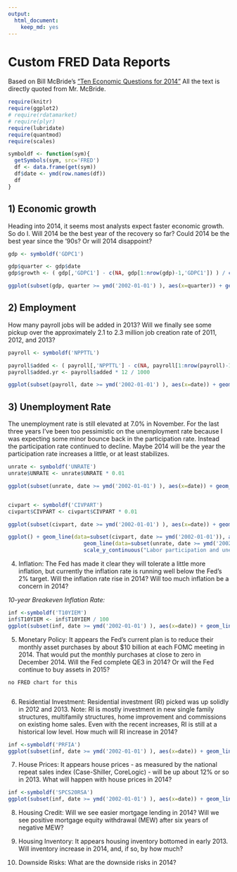```yaml
---
output:
  html_document:
    keep_md: yes
---
```

Custom FRED Data Reports
========================================================

Based on Bill McBride&rsquo;s ["Ten Economic Questions for 2014"](http://www.calculatedriskblog.com/2013/12/ten-economic-questions-for-2014.html) All the text is directly quoted from Mr. McBride.

```r
require(knitr)
require(ggplot2)
# require(rdatamarket)
# require(plyr)
require(lubridate)
require(quantmod)
require(scales)
```

```r
symboldf <- function(sym){
  getSymbols(sym, src='FRED')
  df <- data.frame(get(sym))
  df$date <- ymd(row.names(df))
  df
}
```


## 1) Economic growth

Heading into 2014, it seems most analysts expect faster economic growth.  So do I.  Will 2014 be the best year of the recovery so far?  Could 2014 be the best year since the '90s?  Or will 2014 disappoint?


```r
gdp <- symboldf('GDPC1')

gdp$quarter <- gdp$date
gdp$growth <- ( gdp[,'GDPC1'] - c(NA, gdp[1:nrow(gdp)-1,'GDPC1']) ) / c(NA, gdp[1:nrow(gdp)-1,'GDPC1'])

ggplot(subset(gdp, quarter >= ymd('2002-01-01') ), aes(x=quarter)) + geom_line(aes(y=growth)) +  scale_y_continuous(labels = percent)
```

## 2) Employment
How many payroll jobs will be added in 2013? Will we finally see some pickup over the approximately 2.1 to 2.3 million job creation rate of 2011, 2012, and 2013?

```r
payroll <- symboldf('NPPTTL')

payroll$added <- ( payroll[,'NPPTTL'] - c(NA, payroll[1:nrow(payroll)-1,'NPPTTL']) ) 
payroll$added.yr <- payroll$added * 12 / 1000

ggplot(subset(payroll, date >= ymd('2002-01-01') ), aes(x=date)) + geom_line(aes(y=added.yr)) +  scale_y_continuous("Jobs added, annualized millions", breaks=seq(-10, 5, 1))

```


## 3) Unemployment Rate

The unemployment rate is still elevated at 7.0% in November. For the last three years I've been too pessimistic on the unemployment rate because I was expecting some minor bounce back in the participation rate. Instead the participation rate continued to decline. Maybe 2014 will be the year the participation rate increases a little, or at least stabilizes. 


```r
unrate <- symboldf('UNRATE')
unrate$UNRATE <- unrate$UNRATE * 0.01

ggplot(subset(unrate, date >= ymd('2002-01-01') ), aes(x=date)) + geom_line(aes(y=UNRATE)) + geom_hline(yintercept=0.07, color='yellow') +  scale_y_continuous(labels = percent, limits=c(0,.1)) 


civpart <- symboldf('CIVPART')
civpart$CIVPART <- civpart$CIVPART * 0.01

ggplot(subset(civpart, date >= ymd('2002-01-01') ), aes(x=date)) + geom_line(aes(y=CIVPART))  +  scale_y_continuous(labels = percent) 

ggplot() + geom_line(data=subset(civpart, date >= ymd('2002-01-01')), aes(x=date, y=CIVPART))  +  
                        geom_line(data=subset(unrate, date >= ymd('2002-01-01')), aes(x=date, y=UNRATE)) +
                        scale_y_continuous("Labor participation and unemployment rates" , labels = percent) 
```

4) Inflation: The Fed has made it clear they will tolerate a little more inflation, but currently the inflation rate is running well below the Fed's 2% target. Will the inflation rate rise in 2014?  Will too much inflation be a concern in 2014?

_10-year Breakeven Inflation Rate:_

```r
inf <-symboldf('T10YIEM')
inf$T10YIEM <- inf$T10YIEM / 100
ggplot(subset(inf, date >= ymd('2002-01-01') ), aes(x=date)) + geom_line(aes(y=T10YIEM))  +  scale_y_continuous(labels = percent) 
```

5) Monetary Policy: It appears the Fed's current plan is to reduce their monthly asset purchases by about $10 billion at each FOMC meeting in 2014.  That would put the monthly purchases at close to zero in December 2014.  Will the Fed complete QE3 in 2014?   Or will the Fed continue to buy assets in 2015?

`no FRED chart for this`
```r

```


6) Residential Investment: Residential investment (RI) picked was up solidly in 2012 and 2013.  Note: RI is mostly investment in new single family structures, multifamily structures, home improvement and commissions on existing home sales.  Even with the recent increases, RI is still at a historical low level. How much will RI increase in 2014?
```r
inf <-symboldf('PRFIA')
ggplot(subset(inf, date >= ymd('2002-01-01') ), aes(x=date)) + geom_line(aes(y=PRFIA))  +  scale_y_continuous('Private Residential Fixed Investment') 
```

7) House Prices: It appears house prices - as measured by the national repeat sales index (Case-Shiller, CoreLogic) - will be up about 12% or so in 2013.   What will happen with house prices in 2014?

```r
inf <-symboldf('SPCS20RSA')
ggplot(subset(inf, date >= ymd('2002-01-01') ), aes(x=date)) + geom_line(aes(y=SPCS20RSA))  +  scale_y_continuous('S&P/Case-Shiller 20-City Composite Home Price Index©') 
```

8) Housing Credit: Will we see easier mortgage lending in 2014? Will we see positive mortgage equity withdrawal (MEW) after six years of negative MEW?

9) Housing Inventory: It appears housing inventory bottomed in early 2013.  Will inventory increase in 2014, and, if so, by how much?

10) Downside Risks: What are the downside risks in 2014?


